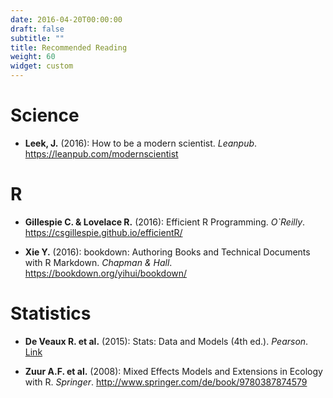 ```yaml
---
date: 2016-04-20T00:00:00
draft: false
subtitle: ""
title: Recommended Reading
weight: 60
widget: custom
---
```


# Science

- **Leek, J.** (2016): How to be a modern scientist. *Leanpub*. [https://leanpub.com/modernscientist](https://leanpub.com/modernscientist)

# R

- **Gillespie C. & Lovelace R.** (2016): Efficient R Programming. *O`Reilly*. [https://csgillespie.github.io/efficientR/](https://csgillespie.github.io/efficientR/)

- **Xie Y.** (2016): bookdown: Authoring Books and Technical Documents with R Markdown. *Chapman & Hall*. [https://bookdown.org/yihui/bookdown/](https://bookdown.org/yihui/bookdown/)

# Statistics

- **De Veaux R. et al.** (2015): Stats: Data and Models (4th ed.). *Pearson*. [Link](http://www.pearson.com.au/products/D-G-Deveaux-Velleman/Stats-Data-and-Models-Global-Edition/9781292101637?R=9781292101637)

- **Zuur A.F. et al.** (2008): Mixed Effects Models and Extensions in Ecology with R. *Springer*. [http://www.springer.com/de/book/9780387874579](http://www.springer.com/de/book/9780387874579)

